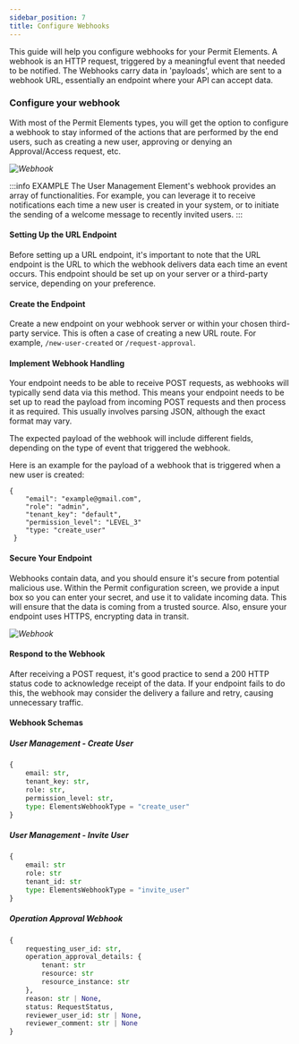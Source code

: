 ```yaml
---
sidebar_position: 7
title: Configure Webhooks
---
```




This guide will help you configure webhooks for your Permit Elements. A webhook is an HTTP request, triggered by a meaningful event that needed to be notified.
The Webhooks carry data in 'payloads', which are sent to a webhook URL, essentially an endpoint where your API can accept data.


### Configure your webhook

With most of the Permit Elements types, you will get the option to configure a webhook to stay informed of the actions that are performed
by the end users, such as creating a new user, approving or denying an Approval/Access request, etc.

_![Webhook](/img/elements/webhook.png)_

:::info EXAMPLE
The User Management Element's webhook provides an array of functionalities. For example, you can leverage it to receive
notifications each time a new user is created in your system, or to initiate the sending of a welcome message to recently
invited users.
:::

#### Setting Up the URL Endpoint

Before setting up a URL endpoint, it's important to note that the URL endpoint is the URL to which the webhook delivers data
each time an event occurs. This endpoint should be set up on your server or a third-party service, depending on your preference.


#### Create the Endpoint

Create a new endpoint on your webhook server or within your chosen third-party service. This is often a case of creating a new
URL route. For example, `/new-user-created` or `/request-approval`.

#### Implement Webhook Handling

Your endpoint needs to be able to receive POST requests, as webhooks will typically send data via this method. This
means your endpoint needs to be set up to read the payload from incoming POST requests and then process it as required.
This usually involves parsing JSON, although the exact format may vary.

The expected payload of the webhook will include different fields, depending on the type of event that triggered the webhook.

Here is an example for the payload of a webhook that is triggered when a new user is created:

```
{
    "email": "example@gmail.com",
    "role": "admin",
    "tenant_key": "default",
    "permission_level": "LEVEL_3"
    "type: "create_user"
 }
```

#### Secure Your Endpoint

Webhooks contain data, and you should ensure it's secure from potential malicious use. Within the Permit configuration screen,
we provide a input box so you can enter your secret, and use it to validate incoming data. This will ensure that the data is coming
from a trusted source. Also, ensure your endpoint uses HTTPS, encrypting data in transit.

_![Webhook](/img/elements/webhook-2.png)_

#### Respond to the Webhook
After receiving a POST request, it's good practice to send a 200 HTTP status code to acknowledge receipt of
the data. If your endpoint fails to do this, the webhook may consider the delivery a failure and retry,
causing unnecessary traffic.

#### Webhook Schemas
##### User Management - Create User
```python
{
    email: str,
    tenant_key: str,
    role: str,
    permission_level: str,
    type: ElementsWebhookType = "create_user"
}
```

##### User Management - Invite User
```python
{
    email: str
    role: str
    tenant_id: str
    type: ElementsWebhookType = "invite_user"
}
```

##### Operation Approval Webhook
```python
{
    requesting_user_id: str,
    operation_approval_details: {
        tenant: str
        resource: str
        resource_instance: str
    },
    reason: str | None,
    status: RequestStatus,
    reviewer_user_id: str | None,
    reviewer_comment: str | None
}
```
